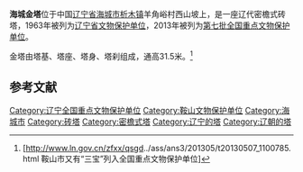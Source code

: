 {{文物保护单位
| 级别 = 全国
| 名称 = 金塔
| 图片 = 
| 所在 = [[辽宁省|辽宁省]][[海城市|海城市]]
| 分类 = 古建筑
| 时代 = 辽
| 编号 = 7-0930-3-228
| 登录 = 2013年3月5日
}}
'''海城金塔'''位于中国[[辽宁省|辽宁省]][[海城市|海城市]][[析木镇|析木镇]]羊角峪村西山坡上，是一座辽代密檐式砖塔，1963年被列为[[辽宁省文物保护单位|辽宁省文物保护单位]]，2013年被列为[[第七批全国重点文物保护单位|第七批全国重点文物保护单位]]。

金塔由塔基、塔座、塔身、塔刹组成，通高31.5米。<ref>[http://www.ln.gov.cn/zfxx/qsgd../ass/ans3/201305/t20130507_1100785.html 鞍山市又有“三宝”列入全国重点文物保护单位]{{dead link|date=2018年1月 |bot=InternetArchiveBot |fix-attempted=yes }}</ref>

==参考文献==
{{reflist}}

{{辽宁全国重点文物保护单位}}

{{DEFAULTSORT:H}}
[[Category:辽宁全国重点文物保护单位|Category:辽宁全国重点文物保护单位]]
[[Category:鞍山文物保护单位|Category:鞍山文物保护单位]]
[[Category:海城市|Category:海城市]]
[[Category:砖塔|Category:砖塔]]
[[Category:密檐式塔|Category:密檐式塔]]
[[Category:辽宁的塔|Category:辽宁的塔]]
[[Category:辽朝的塔|Category:辽朝的塔]]